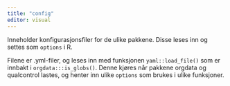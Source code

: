 ```yaml
---
title: "config"
editor: visual
---
```


Inneholder konfigurasjonsfiler for de ulike pakkene. Disse leses inn og settes som `options` i R.

Filene er .yml-filer, og leses inn med funksjonen `yaml::load_file()` som er innbakt i `orgdata:::is_globs()`. Denne kjøres når pakkene orgdata og qualcontrol lastes, og henter inn ulike `options` som brukes i ulike funksjoner.
